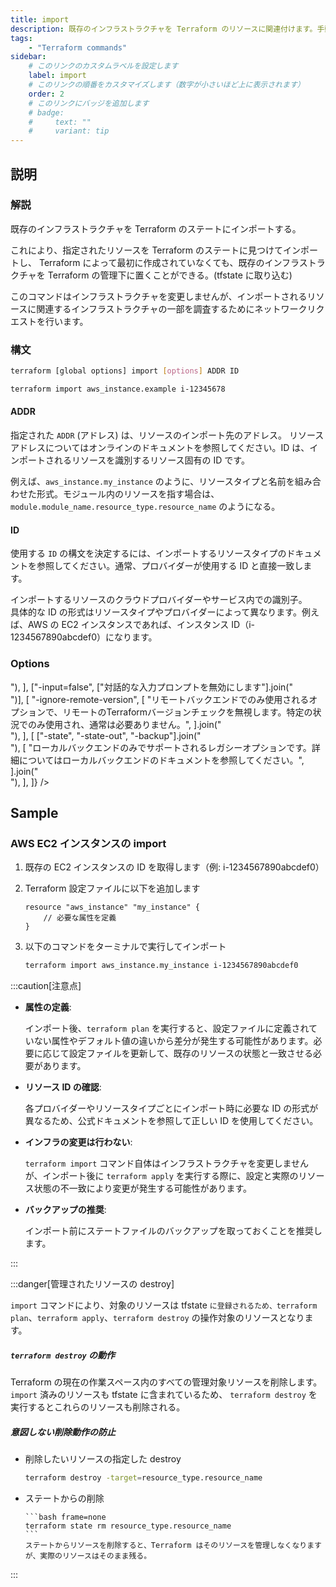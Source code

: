 ```yaml
---
title: import
description: 既存のインフラストラクチャを Terraform のリソースに関連付けます。手動で作成されたリソースを管理下に置く際に使用します。
tags:
    - "Terraform commands"
sidebar:
    # このリンクのカスタムラベルを設定します
    label: import
    # このリンクの順番をカスタマイズします（数字が小さいほど上に表示されます）
    order: 2
    # このリンクにバッジを追加します
    # badge:
    #     text: ""
    #     variant: tip
---
```



## 説明

### 解説

既存のインフラストラクチャを Terraform のステートにインポートする。

これにより、指定されたリソースを Terraform のステートに見つけてインポートし、
Terraform によって最初に作成されていなくても、既存のインフラストラクチャを Terraform の管理下に置くことができる。(tfstate に取り込む)

このコマンドはインフラストラクチャを変更しませんが、インポートされるリソースに関連するインフラストラクチャの一部を調査するためにネットワークリクエストを行います。

### 構文

```bash frame="none"
terraform [global options] import [options] ADDR ID

terraform import aws_instance.example i-12345678
```

#### ADDR

指定された `ADDR` (アドレス) は、リソースのインポート先のアドレス。
リソースアドレスについてはオンラインのドキュメントを参照してください。ID は、インポートされるリソースを識別するリソース固有の ID です。

例えば、`aws_instance.my_instance` のように、リソースタイプと名前を組み合わせた形式。モジュール内のリソースを指す場合は、`module.module_name.resource_type.resource_name` のようになる。

#### ID

使用する `ID` の構文を決定するには、インポートするリソースタイプのドキュメントを参照してください。通常、プロバイダーが使用する ID と直接一致します。

インポートするリソースのクラウドプロバイダーやサービス内での識別子。  
具体的な ID の形式はリソースタイプやプロバイダーによって異なります。例えば、AWS の EC2 インスタンスであれば、インスタンス ID（i-1234567890abcdef0）になります。

### Options

<Table
    caption=""
    columns={["Option", "説明"]}
    data={[
        [
            "-config=path",
            [
                "プロバイダーを設定するために使用するTerraform設定ファイルのディレクトリへのパス。",
                "デフォルトは現在の作業ディレクトリ（`pwd`）です。",
                "設定ファイルが存在しない場合、入力プロンプトまたは環境変数を介して提供する必要があります。",
            ].join("<br/>"),
        ],
        ["-input=false", ["対話的な入力プロンプトを無効にします"].join("<br/>")],
        [
            "-ignore-remote-version",
            [
                "リモートバックエンドでのみ使用されるオプションで、リモートのTerraformバージョンチェックを無視します。特定の状況でのみ使用され、通常は必要ありません。",
            ].join("<br/>"),
        ],
        [
            ["-state", "-state-out", "-backup"].join("<br/>"),
            [
                "ローカルバックエンドのみでサポートされるレガシーオプションです。詳細についてはローカルバックエンドのドキュメントを参照してください。",
            ].join("<br/>"),
        ],
    ]}
/>

## Sample

<LinkPreview url="https://dev.classmethod.jp/articles/terraform-import-twoway/" />

### AWS EC2 インスタンスの import

<Steps>

1.  既存の EC2 インスタンスの ID を取得します（例: i-1234567890abcdef0）

1.  Terraform 設定ファイルに以下を追加します

    ```hcl
    resource "aws_instance" "my_instance" {
        // 必要な属性を定義
    }
    ```

1.  以下のコマンドをターミナルで実行してインポート

    ```bash frame=none
    terraform import aws_instance.my_instance i-1234567890abcdef0
    ```

</Steps>

:::caution[注意点]

-   **属性の定義**:

    インポート後、`terraform plan` を実行すると、設定ファイルに定義されていない属性やデフォルト値の違いから差分が発生する可能性があります。必要に応じて設定ファイルを更新して、既存のリソースの状態と一致させる必要があります。

-   **リソース ID の確認**:

    各プロバイダーやリソースタイプごとにインポート時に必要な ID の形式が異なるため、公式ドキュメントを参照して正しい ID を使用してください。

-   **インフラの変更は行わない**:

    `terraform import` コマンド自体はインフラストラクチャを変更しませんが、インポート後に `terraform apply` を実行する際に、設定と実際のリソース状態の不一致により変更が発生する可能性があります。

-   **バックアップの推奨**:

    インポート前にステートファイルのバックアップを取っておくことを推奨します。

:::

:::danger[管理されたリソースの destroy]

`import` コマンドにより、対象のリソースは tfstate `に登録されるため、terraform plan`、`terraform apply`、`terraform destroy` の操作対象のリソースとなります。

##### `terraform destroy` の動作

Terraform の現在の作業スペース内のすべての管理対象リソースを削除します。  
`import` 済みのリソースも tfstate に含まれているため、 `terraform destroy` を実行するとこれらのリソースも削除される。

##### 意図しない削除動作の防止

-   削除したいリソースの指定した destroy

    ```bash frame=none
    terraform destroy -target=resource_type.resource_name
    ```

-   ステートからの削除

        ```bash frame=none
        terraform state rm resource_type.resource_name
        ```
        ステートからリソースを削除すると、Terraform はそのリソースを管理しなくなりますが、実際のリソースはそのまま残る。

:::
